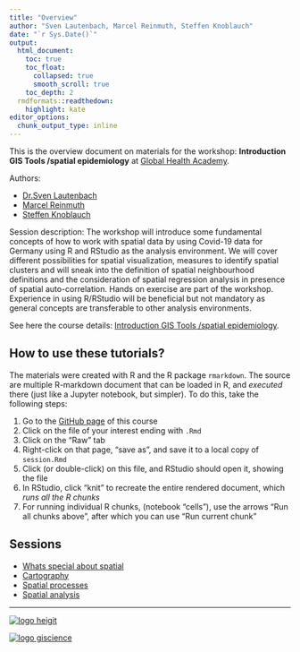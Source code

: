 ```yaml
---
title: "Overview"
author: "Sven Lautenbach, Marcel Reinmuth, Steffen Knoblauch"
date: "`r Sys.Date()`"
output:
  html_document:
    toc: true
    toc_float:
      collapsed: true
      smooth_scroll: true
    toc_depth: 2
  rmdformats::readthedown:
    highlight: kate
editor_options: 
  chunk_output_type: inline
---
```


This is the overview document on materials for the workshop: **Introduction GIS Tools /spatial epidemiology** at [Global Health Academy](https://global-health-academy.de/).

Authors:

 * [Dr.Sven Lautenbach](https://www.geog.uni-heidelberg.de/gis/lautenbach.html)
 * [Marcel Reinmuth](https://heigit.org/heigit-team/)
 * [Steffen Knoblauch](https://www.geog.uni-heidelberg.de/gis/knoblauch.html)
 
 
Session description: 
The workshop will introduce some fundamental concepts of how to work with spatial data by using Covid-19 data for Germany using R and RStudio as the analysis environment. We will cover different possibilities for spatial visualization, measures to identify spatial clusters and will sneak into the definition of spatial neighbourhood definitions and the consideration of spatial regression analysis in presence of spatial auto-correlation. Hands on exercise are part of the workshop. Experience in using R/RStudio will be beneficial but not mandatory as general concepts are transferable to other analysis environments.


See here the course details: [Introduction GIS Tools /spatial epidemiology](https://global-health-academy.de/programme/).


## How to use these tutorials?

The materials were created with R and the R package `rmarkdown`. The
source are multiple R-markdown document that can be
loaded in R, and _executed_ there (just like a Jupyter notebook,
but simpler). To do this, take the following steps:

1. Go to the [GitHub page](https://github.com/GIScience/global-health-academy) of this course
2. Click on the file of your interest ending with `.Rmd`
3. Click on the "Raw" tab
4. Right-click on that page, "save as", and save it to a local copy of `session.Rmd`
5. Click (or double-click) on this file, and RStudio should open it, showing the file
6. In RStudio, click "knit" to recreate the entire rendered document, which _runs all the R chunks_
7. For running individual R chunks, (notebook "cells"), use the arrows "Run all chunks above", after which you can use "Run current chunk"


## Sessions

* [Whats special about spatial](https://giscience.github.io/global-health-academy/01intro.html)
* [Cartography](https://giscience.github.io/global-health-academy/02cartography.html)
* [Spatial processes]()
* [Spatial analysis]()

---


[![logo heigit](https://heigit.org/wp-content/uploads/2018/01/HeiGIT_Logo_cut-505x100.png
 "Logo HeiGIT")](https://heigit.org)

[![logo giscience](https://avatars.githubusercontent.com/u/4661504?s=280&v=4
 "Logo GIScience")](https://www.geog.uni-heidelberg.de/gis/index.html)
